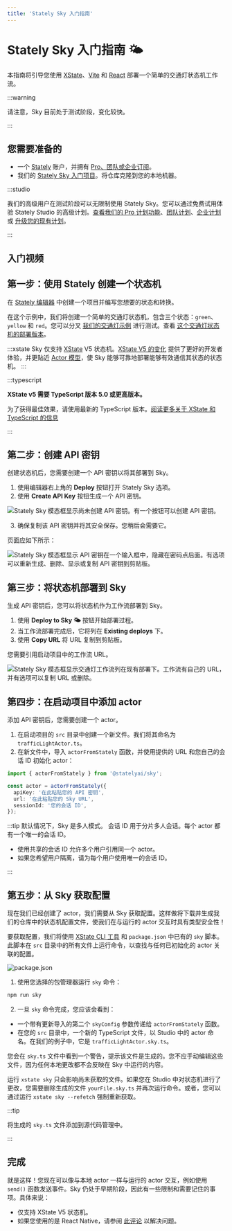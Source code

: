 ```yaml
---
title: 'Stately Sky 入门指南'
---
```


# Stately Sky 入门指南 🌤️

本指南将引导您使用 [XState](/docs/xstate.mdx)、[Vite](https://vitejs.dev/) 和 [React](https://reactjs.org/) 部署一个简单的交通灯状态机工作流。

:::warning

请注意，Sky 目前处于测试阶段，变化较快。

:::

## 您需要准备的

- 一个 [Stately](https://stately.ai) 账户，并拥有 [Pro、团队或企业订阅](https://stately.ai/pricing)。
- 我们的 [Stately Sky 入门项目](https://github.com/statelyai/sky-starter-app)。将仓库克隆到您的本地机器。

:::studio

我们的高级用户在测试阶段可以无限制使用 Stately Sky。您可以通过免费试用体验 Stately Studio 的高级计划。[查看我们的 Pro 计划功能](studio-pro-plan.mdx)、[团队计划](studio-team-plan.mdx)、[企业计划](studio-enterprise-plan.mdx) 或 [升级您的现有计划](https://stately.ai/registry/billing)。

:::

## 入门视频

<YouTube id="JJHC0UyGsrQ" />

## 第一步：使用 Stately 创建一个状态机

在 [Stately 编辑器](https://stately.ai/editor) 中创建一个项目并编写您想要的状态和转换。

在这个示例中，我们将创建一个简单的交通灯状态机，包含三个状态：`green`、`yellow` 和 `red`。您可以分叉 [我们的交通灯示例](https://stately.ai/registry/editor/eb3e89f5-5936-439f-8254-2f6ea4303659?machineId=15fd8071-b80c-4a6f-b9f5-60b6cf578ee5) 进行测试。查看 [这个交通灯状态机的部署版本](https://sky-starter.stately.ai/?page=trafficlight)。

<EmbedMachine
  embedURL="https://stately.ai/registry/editor/embed/eb3e89f5-5936-439f-8254-2f6ea4303659?machineId=15fd8071-b80c-4a6f-b9f5-60b6cf578ee5"
  name="Traffic light"
/>

:::xstate
Sky 仅支持 [XState](https://github.com/statelyai/xstate) V5 状态机。[XState V5 的变化](/docs/migration.mdx) 提供了更好的开发者体验，并更贴近 [Actor 模型](/docs/actor-model.mdx)，使 Sky 能够可靠地部署能够有效通信其状态的状态机。
:::

:::typescript

**XState v5 需要 TypeScript 版本 5.0 或更高版本。**

为了获得最佳效果，请使用最新的 TypeScript 版本。[阅读更多关于 XState 和 TypeScript 的信息](typescript.mdx)

:::

## 第二步：创建 API 密钥

创建状态机后，您需要创建一个 API 密钥以将其部署到 Sky。

1. 使用编辑器右上角的 **Deploy** 按钮打开 Stately Sky 选项。
2. 使用 **Create API Key** 按钮生成一个 API 密钥。

![Stately Sky 模态框显示尚未创建 API 密钥。有一个按钮可以创建 API 密钥。](..//static/assets/sky-getting-started/editor-no-api-key.png)

3. 确保复制该 API 密钥并将其安全保存。您稍后会需要它。

页面应如下所示：

![Stately Sky 模态框显示 API 密钥在一个输入框中，隐藏在密码点后面。有选项可以重新生成、删除、显示或复制 API 密钥到剪贴板。](..//static/assets/sky-getting-started/editor-api-key.png)

## 第三步：将状态机部署到 Sky

生成 API 密钥后，您可以将状态机作为工作流部署到 Sky。

1. 使用 **Deploy to Sky 🌤️** 按钮开始部署过程。
2. 当工作流部署完成后，它将列在 **Existing deploys** 下。
3. 使用 **Copy URL** 将 URL 复制到剪贴板。

您需要引用启动项目中的工作流 URL。

![Stately Sky 模态框显示交通灯工作流列在现有部署下。工作流有自己的 URL，并有选项可以复制 URL 或删除。](../static/assets/sky-getting-started/editor-deployed-workflow.png)

## 第四步：在启动项目中添加 actor

添加 API 密钥后，您需要创建一个 actor。

1. 在启动项目的 `src` 目录中创建一个新文件。我们将其命名为 `trafficLightActor.ts`。
2. 在新文件中，导入 `actorFromStately` 函数，并使用提供的 URL 和您自己的会话 ID 初始化 actor：

```typescript
import { actorFromStately } from '@statelyai/sky';

const actor = actorFromStately({
  apiKey: '在此粘贴您的 API 密钥',
  url: '在此粘贴您的 Sky URL',
  sessionId: '您的会话 ID',
});
```

:::tip
默认情况下，Sky 是多人模式。
会话 ID 用于分片多人会话。每个 actor 都有一个唯一的会话 ID。

- 使用共享的会话 ID 允许多个用户引用同一个 actor。
- 如果您希望用户隔离，请为每个用户使用唯一的会话 ID。

:::

## 第五步：从 Sky 获取配置

现在我们已经创建了 actor，我们需要从 Sky 获取配置。这样做将下载并生成我们的仓库中的状态机配置文件，使我们在与运行的 actor 交互时具有类型安全性！

要获取配置，我们将使用 [XState CLI 工具](/docs/developer-tools.mdx#xstate-cli-command-line-interface) 和 `package.json` 中已有的 `sky` 脚本。此脚本在 `src` 目录中的所有文件上运行命令，以查找与任何已初始化的 actor 关联的配置。

![package.json](../static/assets/sky-getting-started/code-sky-cmd.png)

1. 使用您选择的包管理器运行 `sky` 命令：

```bash npm2yarn
npm run sky
```

2. 一旦 `sky` 命令完成，您应该会看到：

- 一个带有更新导入的第二个 `skyConfig` 参数传递给 `actorFromStately` 函数。
- 在您的 `src` 目录中，一个新的 TypeScript 文件，以 Studio 中的 actor 命名。在我们的例子中，它是 `trafficLightActor.sky.ts`。

您会在 `sky.ts` 文件中看到一个警告，提示该文件是生成的。您不应手动编辑这些文件，因为任何本地更改都不会反映在 Sky 中运行的内容。

运行 `xstate sky` 只会影响尚未获取的文件。如果您在 Studio 中对状态机进行了更改，您需要删除生成的文件 `yourFile.sky.ts` 并再次运行命令。或者，您可以通过运行 `xstate sky --refetch` 强制重新获取。

:::tip

将生成的 `sky.ts` 文件添加到源代码管理中。

:::

## 完成

就是这样！您现在可以像与本地 actor 一样与运行的 actor 交互，例如使用 `send()` 函数发送事件。Sky 仍处于早期阶段，因此有一些限制和需要记住的事项。具体来说：

- 仅支持 XState V5 状态机。
- 如果您使用的是 React Native，请参阅 [此评论](https://github.com/statelyai/sky/issues/6#issuecomment-1766967479) 以解决问题。